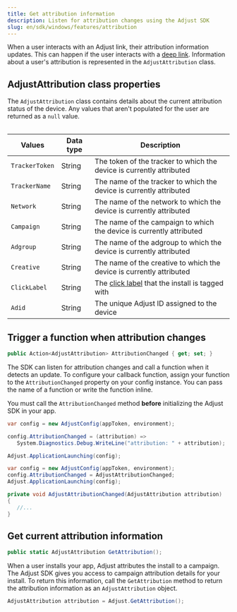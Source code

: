 ```yaml
---
title: Get attribution information
description: Listen for attribution changes using the Adjust SDK
slug: en/sdk/windows/features/attribution
---
```


When a user interacts with an Adjust link, their attribution information updates. This can happen if the user interacts with a [deep link](https://help.adjust.com/en/article/deep-links). Information about a user's attribution is represented in the `AdjustAttribution` class.

## AdjustAttribution class properties

The `AdjustAttribution` class contains details about the current attribution status of the device. Any values that aren't populated for the user are returned as a `null` value.

<Table>

| Values         | Data type | Description                                                                                        |
| -------------- | --------- | -------------------------------------------------------------------------------------------------- |
| `TrackerToken` | String    | The token of the tracker to which the device is currently attributed                               |
| `TrackerName`  | String    | The name of the tracker to which the device is currently attributed                                |
| `Network`      | String    | The name of the network to which the device is currently attributed                                |
| `Campaign`     | String    | The name of the campaign to which the device is currently attributed                               |
| `Adgroup`      | String    | The name of the adgroup to which the device is currently attributed                                |
| `Creative`     | String    | The name of the creative to which the device is currently attributed                               |
| `ClickLabel`   | String    | The [click label](https://help.adjust.com/en/article/user-rewards) that the install is tagged with |
| `Adid`         | String    | The unique Adjust ID assigned to the device                                                        |

</Table>

## Trigger a function when attribution changes

```c# title="Property declaration"
public Action<AdjustAttribution> AttributionChanged { get; set; }
```

The SDK can listen for attribution changes and call a function when it detects an update. To configure your callback function, assign your function to the `AttributionChanged` property on your config instance. You can pass the name of a function or write the function inline.

<Callout type="important">

You must call the `AttributionChanged` method **before** initializing the Adjust SDK in your app.

</Callout>

<Tabs>
<Tab title="Inline function">

```c# {3,4}
var config = new AdjustConfig(appToken, environment);

config.AttributionChanged = (attribution) =>
   System.Diagnostics.Debug.WriteLine("attribution: " + attribution);

Adjust.ApplicationLaunching(config);
```

</Tab>
<Tab title="Function name">

```c# "AdjustAttributionChanged"
var config = new AdjustConfig(appToken, environment);
config.AttributionChanged = AdjustAttributionChanged;
Adjust.ApplicationLaunching(config);

private void AdjustAttributionChanged(AdjustAttribution attribution)
{
   //...
}
```

</Tab>
</Tabs>

## Get current attribution information

```c# title="Method signature"
public static AdjustAttribution GetAttribution();
```

<MinorVersion added="v4.12.0">

When a user installs your app, Adjust attributes the install to a campaign. The Adjust SDK gives you access to campaign attribution details for your install. To return this information, call the `GetAttribution` method to return the attribution information as an `AdjustAttribution` object.

</MinorVersion>

```c#
AdjustAttribution attribution = Adjust.GetAttribution();
```
